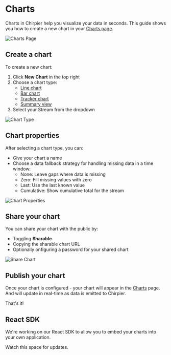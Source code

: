 
# Charts

Charts in Chirpier help you visualize your data in seconds.
This guide shows you how to create a new chart in your [Charts page](https://www.chirpier.co/teams/charts).

<div
  style={{
    marginTop: "25px",
    marginBottom: "25px",
    border: "0.5px solid #e0e0e0",
    borderRadius: "10px",
  }}
>
  <Image src="/charts-page.png" alt="Charts Page" width={1000} height={400} />
</div>

## Create a chart

To create a new chart:

1. Click **New Chart** in the top right
2. Choose a chart type:
   - [Line chart](/docs/charts/line)
   - [Bar chart](/docs/charts/bar)
   - [Tracker chart](/docs/charts/tracker)
   - [Summary view](/docs/charts/summary)
3. Select your Stream from the dropdown

<div
  style={{
    display: "flex",
    justifyContent: "center",
    alignItems: "center",
    margin: "25px",
    maxWidth: "500px",
    border: "0.5px solid #e0e0e0",
    borderRadius: "10px",
  }}
>
  <Image src="/chart-type.png" alt="Chart Type" width={1000} height={400} />
</div>

## Chart properties

After selecting a chart type, you can:

- Give your chart a name
- Choose a data fallback strategy for handling missing data in a time window:
  - None: Leave gaps where data is missing
  - Zero: Fill missing values with zero
  - Last: Use the last known value
  - Cumulative: Show cumulative total for the stream

<div
  style={{
    display: "flex",
    justifyContent: "center",
    alignItems: "center",
    margin: "25px",
    maxWidth: "500px",
    border: "0.5px solid #e0e0e0",
    borderRadius: "10px",
  }}
>
  <Image src="/chart-config.png" alt="Chart Properties" width={1000} height={400} />
</div>

## Share your chart

You can share your chart with the public by:

- Toggling **Sharable**
- Copying the sharable chart URL
- Optionally onfiguring a password for your shared chart

<div
  style={{
    display: "flex",
    justifyContent: "center",
    alignItems: "center",
    marginTop: "25px",
    marginBottom: "25px",
    maxWidth: "500px",
    border: "0.5px solid #e0e0e0",
    borderRadius: "10px",
  }}
>
  <Image src="/chart-sharing.png" alt="Share Chart" width={1000} height={400} />
</div>

## Publish your chart

Once your chart is configured - your chart will appear in the [Charts](https://www.chirpier.co/teams/charts) page. And will update in real-time as data is emitted to Chirpier.

That's it!

## React SDK

We're working on our React SDK to allow you to embed your charts into your own application.

Watch this space for updates.
